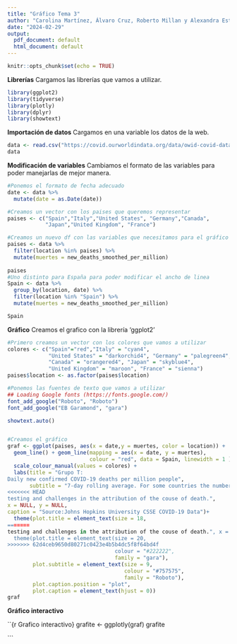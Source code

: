 ```yaml
---
title: "Gráfico Tema 3"
author: "Carolina Martínez, Álvaro Cruz, Roberto Millan y Alexandra Estela Garcia"
date: "2024-02-29"
output:
  pdf_document: default
  html_document: default
---
```


```r
knitr::opts_chunk$set(echo = TRUE)
```

**Librerías**
Cargamos las librerías que vamos a utilizar.

```r
library(ggplot2)
library(tidyverse)
library(plotly)
library(dplyr)
library(showtext)
```

**Importación de datos**
Cargamos en una variable los datos de la web.
```r
data <- read.csv("https://covid.ourworldindata.org/data/owid-covid-data.csv")
data
```

**Modificación de variables**
Cambiamos el formato de las variables para poder manejarlas de mejor manera.

```r
#Ponemos el formato de fecha adecuado
date <- data %>%
  mutate(date = as.Date(date))

#Creamos un vector con los paises que queremos representar
paises <- c("Spain","Italy","United States", "Germany","Canada",
            "Japan","United Kingdom", "France")

#Creamos un nuevo df con las variables que necesitamos para el gráfico
paises <- data %>% 
  filter(location %in% paises) %>%
  mutate(muertes = new_deaths_smoothed_per_million) 
  
paises
#Uno distinto para España para poder modificar el ancho de linea
Spain <- data %>% 
  group_by(location, date) %>% 
  filter(location %in% "Spain") %>%
  mutate(muertes = new_deaths_smoothed_per_million)

Spain
```




**Gráfico**
Creamos el grafico con la librería 'ggplot2'

```r
#Primero creamos un vector con los colores que vamos a utilizar
colores <- c("Spain"="red","Italy" = "cyan4",
             "United States" = "darkorchid4", "Germany" = "palegreen4",
             "Canada" = "orangered4", "Japan" = "skyblue4", 
             "United Kingdom" = "maroon", "France" = "sienna")
paises$location <- as.factor(paises$location)

#Ponemos las fuentes de texto que vamos a utilizar
## Loading Google fonts (https://fonts.google.com/)
font_add_google("Roboto", "Roboto")
font_add_google("EB Garamond", "gara")

showtext.auto()


#Creamos el gráfico
graf <- ggplot(paises, aes(x = date,y = muertes, color = location)) +
  geom_line() + geom_line(mapping = aes(x = date, y = muertes),
                          colour = "red", data = Spain, linewidth = 1 ) + 
  scale_colour_manual(values = colores) + 
  labs(title = "Grupo T:
Daily new confirmed COVID-19 deaths per million people", 
       subtitle = "7-day rolling average. For some countries the number of confirmed deaths is much lower than the true number of deaths. This is because of limited
<<<<<<< HEAD
testing and challenges in the attribution of the couse of death.",
x = NULL, y = NULL, 
caption = "Source:Johns Hopkins University CSSE COVID-19 Data")+ 
  theme(plot.title = element_text(size = 18, 
=======
testing and challenges in the attribution of the couse of death.", x = NULL, y = NULL, caption = "Source:Johns Hopkins University CSSE COVID-19 Data") + 
  theme(plot.title = element_text(size = 20, 
>>>>>>> 62d4ceb9650d80271c0423e4b5b4dc5f8f64bd4f
                                  colour = "#222222",
                                  family = "gara"),
        plot.subtitle = element_text(size = 9,
                                     colour = "#757575",
                                     family = "Roboto"),
        plot.caption.position = "plot",
        plot.caption = element_text(hjust = 0))
graf
```


**Gráfico interactivo**

``{r Grafico interactivo}
grafite <- ggplotly(graf)
grafite

```




